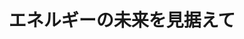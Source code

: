 ﻿---
title: "エネルギーの未来を見据えて"
category: "工学院"
vol: 62
interviewee: "加藤 之貴 "
url: ""
tags: []
pdf: "62-2.pdf"
career: ""
preface: "産業革命以来、我々人類が頼り続けてきたエネルギー源、化石燃料は有限のものである。近年、化石燃料の枯渇が危ぶまれ、新たなエネルギー源の模索が続けられている。このエネルギー問題はそれ単独の問題ではなく、その他の々な問題とも絡みあった非常に複雑な問題である。加藤先生は化学反応を利用する立場から、新たなエネルギーシステムの構築を目指し、様々なアプローチを試みている。今回は先生の研究成果であるヒートポンプの新たな可能性や、先生が提唱 する独自のエネルギーシステムを紹介しよう。"
---
